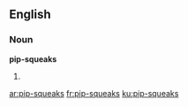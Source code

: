 ==English==

===Noun===
'''pip-squeaks'''

# {{plural of|[[pip-squeak]]}}

[[ar:pip-squeaks]]
[[fr:pip-squeaks]]
[[ku:pip-squeaks]]